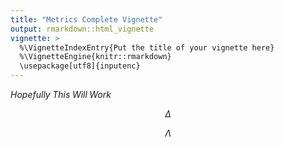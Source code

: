 ```yaml
---
title: "Metrics Complete Vignette"
output: rmarkdown::html_vignette
vignette: >
  %\VignetteIndexEntry{Put the title of your vignette here}
  %\VignetteEngine{knitr::rmarkdown}
  \usepackage[utf8]{inputenc}
---
```


$Hopefully\;This\;Will\;Work$

$$\Delta$$

$$\Lambda$$
